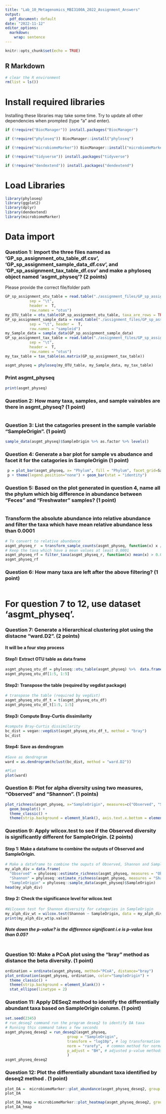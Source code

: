 ```yaml
---
title: "Lab_10_Metagenomics_MBI3100A_2022_Assignment_Answers"
output:
  pdf_document: default
date: "2022-11-12"
editor_options:
  markdown:
    wrap: sentence
---
```


```r
knitr::opts_chunk$set(echo = TRUE)
```

## R Markdown

```r
# clear the R environment
rm(list = ls())
```

# Install required libraries

Installing these libraries may take some time.
Try to update all other dependencies when prompted (type "a" and enter).

```r

if (!require("BiocManager")) install.packages("BiocManager")

if (!require("phyloseq")) BiocManager::install("phyloseq")

if (!require("microbiomeMarker")) BiocManager::install("microbiomeMarkera")

if (!require("tidyverse")) install.packages("tidyverse")

if (!require("dendextend")) install.packages("dendextend")

```

# Load Libraries

```r
library(phyloseq)
library(ggplot2)
library(dplyr)
library(dendextend)
library(microbiomeMarker)
```

# Data import

### Question 1: Import the three files named as 'GP_sp_assignment_otu_table_df.csv', 'GP_sp_assignment_sample_data_df.csv', and 'GP_sp_assignment_tax_table_df.csv' and make a phyloseq object named 'asgmt_physeq'? (2 points)

Please provide the correct file/folder path

```r
GP_sp_assignment_otu_table = read.table("./assignment_files/GP_sp_assignment_otu_table_df.csv",
           sep = "\t",
           header =  T,
           row.names = "otus")
my_OTU_table = otu_table(GP_sp_assignment_otu_table, taxa_are_rows = TRUE)
GP_sp_assignment_sample_data = read.table("./assignment_files/GP_sp_assignment_sample_data_df.csv",
           sep = "\t", header =  T,
           row.names = "sampleid")
my_Sample_data = sample_data(GP_sp_assignment_sample_data)
GP_sp_assignment_tax_table = read.table("./assignment_files/GP_sp_assignment_tax_table_df.csv",
           sep = "\t",
           header =  T,
           row.names = "otus")
my_tax_table = tax_table(as.matrix(GP_sp_assignment_tax_table)) 

asgmt_physeq = phyloseq(my_OTU_table, my_Sample_data, my_tax_table)
```

### Print asgmt_physeq

```r
print(asgmt_physeq)
```

### Question 2: How many taxa, samples, and sample vairables are there in asgmt_physeq? (1 point)

``` md
```

### Question 3: List the catagories present in the sample variable "SampleOrigin". (1 point)

```r
sample_data(asgmt_physeq)$SampleOrigin %>% as.factor %>% levels()
```

### Question 4: Generate a bar plot for sample vs abudance and facet it for the catagories in SampleOrigin (1 point)

```r
 p = plot_bar(asgmt_physeq, x= "Phylum", fill = "Phylum", facet_grid=SampleOrigin~.)
 p + theme(legend.position="none") + geom_bar(stat = "identity")
```

### Question 5: Based on the plot generated in question 4, name all the phylum which big difference in abundance between "Feces" and "Freshwater" samples? (1 point)

``` md
```

### Transform the absolute abundance into relative abundance and filter the taxa which have mean relative abundance less than 0.0001

```r
# To convert to relative abundance
asgmt_physeq_r  = transform_sample_counts(asgmt_physeq, function(x) x / sum(x) )
# Keep the taxa which have a mean values at least 0.0001
asgmt_physeq_rf = filter_taxa(asgmt_physeq_r, function(x) mean(x) > 0.0001, TRUE)
asgmt_physeq_rf
```

### Question 6: How many taxa are left after the above filtering? (1 point)

``` md
```

# For question 7 to 12, use dataset 'asgmt_physeq'.

### Question 7: Generate a Hierarchical clustering plot using the distacne "ward.D2". (2 points)

#### It will be a four step process

#### Step1: Extract OTU table as data frame

```r
asgmt_physeq_otu_df = phyloseq::otu_table(asgmt_physeq) %>%  data.frame()
asgmt_physeq_otu_df[1:5, 1:5]
```

#### Step2: Transpose the table (required by vegdist package)

```r
# transpose the table (required by vegdist)
asgmt_physeq_otu_df_t = t(asgmt_physeq_otu_df)
asgmt_physeq_otu_df_t[1:5, 1:5]
```

#### Step3: Compute Bray-Curtis dissimilarity

```r
#compute Bray-Curtis dissimilarity
bc_dist = vegan::vegdist(asgmt_physeq_otu_df_t, method = "bray")
bc_dist
```

#### Step4: Save as dendrogram

```r
#Save as dendrogram
ward = as.dendrogram(hclust(bc_dist, method = "ward.D2"))

#Plot
plot(ward)
```

### Question 8: Plot for alpha diversity using two measures, "Observed" and "Shannon". (1 points)

```r
plot_richness(asgmt_physeq, x="SampleOrigin", measures=c("Observed", "Shannon"), color = "SampleOrigin") +
  geom_boxplot() +
  theme_classic() +
  theme(strip.background = element_blank(), axis.text.x.bottom = element_text(angle = -90))
```

### Question 9: Apply wilcox.test to see if the Observed diversity is significantly different for SampleOrigin. (2 points)

#### Step 1: Make a dataframe to combine the outputs of Observed and SampleOrigin.

```r
# Make a dataframe to combine the ouputs of Observed, Shannon and SampleOrigin
my_alph_div = data.frame(
  "Observed" = phyloseq::estimate_richness(asgmt_physeq, measures = "Observed"),
  "Shannon" = phyloseq::estimate_richness(asgmt_physeq, measures = "Shannon"),
  "SampleOrigin" = phyloseq::sample_data(asgmt_physeq)$SampleOrigin)
head(my_alph_div)
```

#### Step 2: Check the significance level for wilcox.test

```r
#Wilcoxon test for Shannon diversity for categories in SampleOrigin
my_alph_div_wt = wilcox.test(Shannon ~ SampleOrigin, data = my_alph_div, exact = FALSE, conf.int = TRUE)
print(my_alph_div_wt$p.value)
```

##### Note down the p-value? is the difference significant i.e is p-value less than 0.05?

``` md
```

### Question 10: Make a PCoA plot using the "bray" method as distance the beta diversity. (1 point)

```r
ordination = ordinate(asgmt_physeq, method="PCoA", distance="bray")
plot_ordination(asgmt_physeq, ordination, color="SampleOrigin") + 
  theme_classic() +
  theme(strip.background = element_blank()) +
  stat_ellipse(linetype = 2)
```

### Question 11: Apply DESeq2 method to identify the differentially abundant taxa based on SampleOrigin column. (1 point)

```r
set.seed(2345)
# run_deseq2 command run the program deseq2 to identify DA taxa
# Running this command takes a few seconds
asgmt_physeq_deseq2 = run_deseq2(asgmt_physeq,
                            group = "SampleOrigin",
                            transform = "log10p", # log transformation
                            norm = "rarefy",  # common method for normalization
                            p_adjust = "BH", # adjusted p-value methods
                            )
asgmt_physeq_deseq2
```

### Question 12: Plot the differentially abundant taxa identified by deseq2 method . (1 point)

```r
plot_DA =  microbiomeMarker::plot_abundance(asgmt_physeq_deseq2, group = "SampleOrigin")
plot_DA 
```

```r
plot_DA_hmap = microbiomeMarker::plot_heatmap(asgmt_physeq_deseq2, group = "SampleOrigin")
plot_DA_hmap
```
